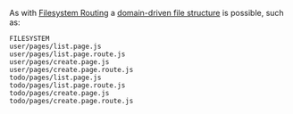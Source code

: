 As with [Filesystem Routing](/filesystem-routing) a [domain-driven file structure](/file-structure#domain-driven) is
possible, such as:

```
FILESYSTEM
user/pages/list.page.js
user/pages/list.page.route.js
user/pages/create.page.js
user/pages/create.page.route.js
todo/pages/list.page.js
todo/pages/list.page.route.js
todo/pages/create.page.js
todo/pages/create.page.route.js
```
